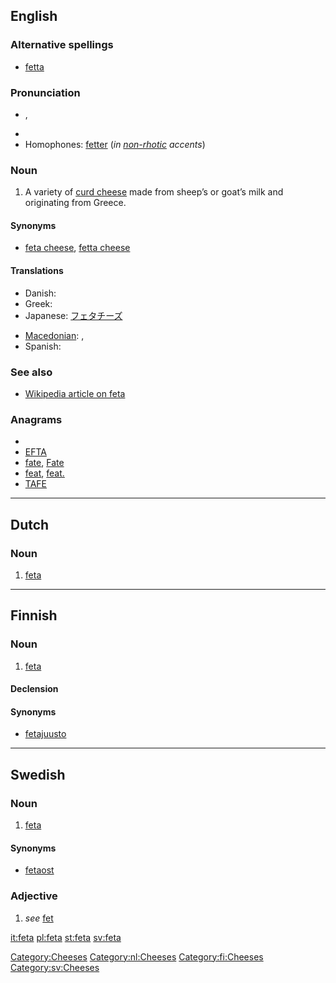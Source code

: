 ==English==

===Alternative spellings===
* [[fetta]]

===Pronunciation===
* {{IPA|/ˈfɛtə/}}, {{SAMPA|/"fEt@/}}
* {{rhymes|ɛtə}}
* Homophones: [[fetter]] (''in [[non-rhotic]] accents'')

===Noun===
{{en-noun|s|-}}

# A variety of [[curd cheese]] made from sheep’s or goat’s milk and originating from Greece.

====Synonyms====
* [[feta cheese]], [[fetta cheese]]

====Translations====
{{trans-top|a variety of curd cheese}}
* Danish: {{t-|da|feta|c}}
* Greek: {{t+|el|φέτα|f}}
* Japanese: [[フェタチーズ]]
{{trans-mid}}
* [[Macedonian]]: {{t|mk|фета|f|tr=féta}},  {{t|mk|бело сирење|n|tr=bélo sírenje}}
* Spanish: {{t-|es|feta|f}}
{{trans-bottom}}

===See also===
* [[w:feta cheese|Wikipedia article on feta]]

===Anagrams===
* {{alphagram|aeft}}
* [[EFTA#English|EFTA]]
* [[fate#English|fate]], [[Fate#English|Fate]]
* [[feat#English|feat]], [[feat.#English|feat.]]
* [[TAFE#English|TAFE]]


[[Category:Cheeses]]

----

==Dutch==

===Noun===
{{infl|nl|noun}}

# [[#English|feta]]

[[Category:nl:Cheeses]]

----

==Finnish==

===Noun===
{{infl|fi|noun}}

# [[#English|feta]]

====Declension====
{{fi-decl-kala|fet}}

====Synonyms====
* [[fetajuusto]]

[[Category:fi:Cheeses]]

----

==Swedish==

===Noun===
{{infl|sv|noun}}

# [[#English|feta]]

====Synonyms====
* [[fetaost]]

===Adjective===
{{infl|sv|adjective form}}

# ''see'' [[fet]]

[[Category:sv:Cheeses]]

[[it:feta]]
[[pl:feta]]
[[st:feta]]
[[sv:feta]]